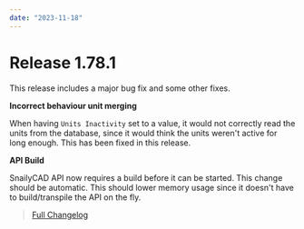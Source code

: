 ```yaml
---
date: "2023-11-18"
---
```


# Release 1.78.1

This release includes a major bug fix and some other fixes.

**Incorrect behaviour unit merging**

When having `Units Inactivity` set to a value, it would not correctly read the units from the database,
since it would think the units weren't active for long enough.
This has been fixed in this release.

**API Build**

SnailyCAD API now requires a build before it can be started. This change should be automatic.
This should lower memory usage since it doesn't have to build/transpile the API on the fly.

> [Full Changelog](https://github.com/SnailyCAD/snaily-cadv4/releases/tag/1.78.1)
